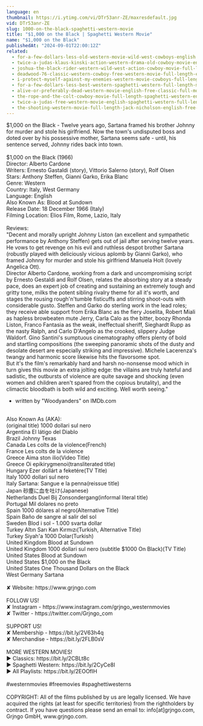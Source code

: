 ```yaml
---
language: en
thumbnail: https://i.ytimg.com/vi/DTr53anr-ZE/maxresdefault.jpg
vid: DTr53anr-ZE
slug: 1000-on-the-black-spaghetti-western-movie
title: "$1,000 on the Black | Spaghetti Western Movie"
name: "$1,000 on the Black"
publishedAt: "2024-09-01T22:00:12Z"
related:
  - for-a-few-dollars-less-old-western-movie-wild-west-cowboys-english
  - twice-a-judas-klaus-kinski-action-western-drama-old-cowboy-movie-english
  - joshua-the-black-rider-western-wild-west-action-cowboy-movie-full-length-civil-war
  - deadwood-76-classic-western-cowboy-free-western-movie-full-length-english
  - i-protect-myself-against-my-enemies-western-movie-cowboys-full-length-wild-west
  - for-a-few-dollars-less-best-western-spaghetti-western-full-length-movie-wild-west
  - alive-or-preferably-dead-western-movie-english-free-classic-full-movie
  - the-rope-and-the-colt-cowboy-movie-full-length-spaghetti-western-english-free-full-westerns
  - twice-a-judas-free-western-movie-english-spaghetti-western-full-length
  - the-shooting-western-movie-full-length-jack-nicholson-english-free-full-westerns
---
```


$1,000 on the Black - Twelve years ago, Sartana framed his brother Johnny for murder and stole his girlfriend. Now the town's undisputed boss and doted over by his possessive mother, Sartana seems safe - until, his sentence served, Johnny rides back into town.<br />
<br />
$1,000 on the Black (1966)<br />
Director: Alberto Cardone<br />
Writers: Ernesto Gastaldi (story), Vittorio Salerno (story), Rolf Olsen<br />
Stars: Anthony Steffen, Gianni Garko, Erika Blanc<br />
Genre: Western<br />
Country: Italy, West Germany<br />
Language: English<br />
Also Known As: Blood at Sundown<br />
Release Date: 18 December 1966 (Italy)<br />
Filming Location: Elios Film, Rome, Lazio, Italy<br />
<br />
Reviews:<br />
"Decent and morally upright Johnny Liston (an excellent and sympathetic performance by Anthony Steffen) gets out of jail after serving twelve years. He vows to get revenge on his evil and ruthless despot brother Sartana (robustly played with deliciously vicious aplomb by Gianni Garko), who framed Johnny for murder and stole his girlfriend Manuela Holt (lovely Angelica Ott). <br />
Director Alberto Cardone, working from a dark and uncompromising script by Ernesto Gestaldi and Rolf Olsen, relates the absorbing story at a steady pace, does an expert job of creating and sustaining an extremely tough and gritty tone, milks the potent sibling rivalry theme for all it's worth, and stages the rousing rough'n'tumble fisticuffs and stirring shoot-outs with considerable gusto. Steffen and Garko do sterling work in the lead roles; they receive able support from Erika Blanc as the fiery Joselita, Robert Miali as hapless browbeaten mute Jerry, Carla Calo as the bitter, boozy Rhonda Liston, Franco Fantasia as the weak, ineffectual sheriff, Sieghardt Rupp as the nasty Ralph, and Carlo D'Angelo as the crooked, slippery Judge Waldorf. Gino Santini's sumptuous cinematography offers plenty of bold and startling compositions (the sweeping panoramic shots of the dusty and desolate desert are especially striking and impressive). Michele Lacerenza's twangy and harmonic score likewise hits the flavorsome spot. <br />
But it's the film's remarkably hard and harsh no-nonsense mood which in turn gives this movie an extra jolting edge: the villains are truly hateful and sadistic, the outbursts of violence are quite savage and shocking (even women and children aren't spared from the copious brutality), and the climactic bloodbath is both wild and exciting. Well worth seeing."<br />
- written by "Woodyanders" on IMDb.com<br />
<br />
Also Known As (AKA):<br />
(original title) 1000 dollari sul nero<br />
Argentina El látigo del Diablo<br />
Brazil Johnny Texas<br />
Canada Les colts de la violence(French)<br />
France Les colts de la violence<br />
Greece Aima ston ilio(Video Title)<br />
Greece Oi epikirygmenoi(transliterated title)<br />
Hungary Ezer dollárt a feketére(TV Title)<br />
Italy 1000 dollari sul nero<br />
Italy Sartana: Sangue e la penna(reissue title)<br />
Japan 砂塵に血を吐け(Japanese)<br />
Netherlands Duel Bij Zonsondergang(informal literal title)<br />
Portugal Mil dolares no preto<br />
Spain 1000 dólares al negro(Alternative Title)<br />
Spain Baño de sangre al salir del sol<br />
Sweden Blod i sol - 1.000 svarta dollar<br />
Turkey Altın Sarı Kan Kırmızı(Turkish, Alternative Title)<br />
Turkey Siyah'a 1000 Dolar(Turkish)<br />
United Kingdom Blood at Sundown<br />
United Kingdom 1000 dollari sul nero (subtitle $1000 On Black)(TV Title)<br />
United States Blood at Sundown<br />
United States $1,000 on the Black<br />
United States One Thousand Dollars on the Black<br />
West Germany Sartana<br />
<br />
✘ Website: https://www.grjngo.com<br />
<br />
FOLLOW US!<br />
✘ Instagram - https://www.instagram.com/grjngo_westernmovies<br />
✘ Twitter - https://twitter.com/Grjngo_com<br />
<br />
SUPPORT US!<br />
✘ Membership - https://bit.ly/2V63h4q<br />
✘ Merchandise - https://bit.ly/2FLB0sV<br />
<br />
MORE WESTERN MOVIES! <br />
► Classics: https://bit.ly/2CBLt8c <br />
► Spaghetti Western: https://bit.ly/2CyCe8I <br />
► All Playlists: https://bit.ly/2EOOfIH <br />
<br />
#westernmovies #freemovies #spaghettiwesterns<br />
<br />
COPYRIGHT: All of the films published by us are legally licensed. We have acquired the rights (at least for specific territories) from the rightholders by contract. If you have questions please send an email to: info[at]grjngo.com, Grjngo GmbH, www.grjngo.com.